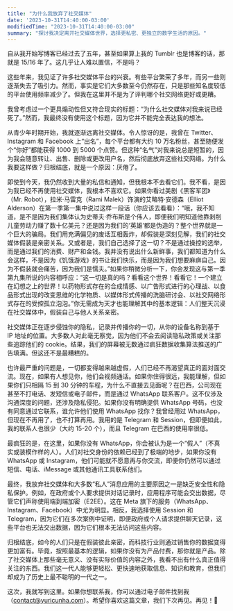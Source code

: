 ```yaml
---
title: "为什么我放弃了社交媒体"
date: '2023-10-31T14:40:00-03:00'
modifiedTime: "2023-10-31T14:40:00-03:00"
summary: "探讨我决定离开社交媒体世界，选择更私密、更独立的数字生活的原因。"
---
```


自从我开始写博客已经过去了五年，甚至如果算上我的 Tumblr 也是博客的话，那就是 15/16 年了。这几乎让人难以置信，不是吗？

这些年来，我见证了许多社交媒体平台的兴衰。有些平台繁荣了多年，而另一些则逐渐失去了吸引力。然而，事实是它们大多数至今仍然存在，只是那些知名度较低的平台使用频率减少了。但我在这里并不是为了评判哪个社交网络更好或更糟。

我曾考虑过一个更具煽动性但又符合现实的标题：“为什么社交媒体对我来说已经死了。”然而，我最终没有使用这个标题，因为它并不能完全表达我的想法。

从青少年时期开始，我就逐渐远离社交媒体。令人惊讶的是，我曾在 Twitter、Instagram 和 Facebook 上“出名”，每个平台都有大约 10 万名粉丝，甚至随便发个“你好”都能获得 1000 到 5000 个点赞。但这种“名气”对我来说总是短暂的，因为我会随意转让、出售、删除或更改用户名，然后彻底放弃这些社交网络。为什么我要这样做？归根结底，就是一个原因：厌倦了。

即使到今天，我仍然收到大量的私信和通知，但我根本不去看它们。我不看，是因为我已经不再使用社交媒体，我根本不喜欢它。如果你看过美剧《黑客军团》（Mr. Robot），拉米·马雷克（Rami Malek）饰演的艾略特·安德森（Elliot Alderson）在第一季第一集中说过这样一段话（你应该去看看）：“哦，我不知道，是不是因为我们集体认为史蒂夫·乔布斯是个伟人，即便我们明知道他靠剥削儿童劳动力赚了数十亿美元？还是因为我们的‘英雄’都是伪造的？整个世界就是一个巨大的骗局。我们用充满偏见的废话互相轰炸，却假装是深刻见解，我们的社交媒体假装是亲密关系。又或者是，我们自己选择了这一切？不是通过操控的选举，而是通过我们的消费、财产和金钱。我并没有说出什么新鲜事，我们都知道为什么会这样，不是因为《饥饿游戏》的书让我们快乐，而是因为我们想要麻痹自己。因为不假装就会痛苦，因为我们是懦夫。”如果你稍微分析一下，你会发现这与第一季第九集所说的内容相呼应：“这一切是真的吗？看看这个世界！看看它！一个建立在幻想之上的世界！以药物形式存在的合成情感、以广告形式进行的心理战、以食品形式出现的改变思维的化学物质、以媒体形式传播的洗脑研讨会、以社交网络形式存在的受控孤立泡泡。”你无需成为天才也能理解其中的基本逻辑：人们整天沉浸在社交媒体中，假装自己与他人关系亲密。

社交媒体正在逐步侵蚀你的隐私，记录并传播你的一切，从你的设备名称到基于 IP 地址的位置。大多数人对此毫无察觉，因为他们不会去阅读隐私政策或关注那些追踪他们的 cookie。结果，我们的屏幕被无数通过疯狂数据收集算法推送的广告填满。但这还不是最糟糕的。

也许最严重的问题是，一切都变得越来越虚假，人们已经不再渴望真正的面对面交流。现在，如果有人想见你，他们会视频通话。如果你住得很远，我能理解，但如果你们只相隔 15 到 30 分钟的车程，为什么不直接去见面呢？在巴西，公司现在甚至不打电话、发短信或电子邮件，而是通过 WhatsApp 联系客户。这不仅涉及沟通深度的问题，还涉及隐私侵犯。如果你没有明确提供 WhatsApp 号码，也没有同意通过它联系，谁允许他们使用 WhatsApp 找你？我曾经用过 WhatsApp，但现在不再用了，也不打算再用。我用的是 Telegram 和 Session，但即便如此，我的联系人也很少（大约 15-20 个），而且 Telegram 在巴西的使用率很低。

最疯狂的是，在这里，如果你没有 WhatsApp，你会被认为是一个“假人”（不真实或装模作样的人）。人们对社交身份的依赖已经到了极端的地步，如果你没有 WhatsApp 或 Instagram，他们可能就不愿意再与你交流，即便你仍然可以通过短信、电话、iMessage 或其他通讯工具联系他们。

最终，我放弃社交媒体和大多数“私人”消息应用的主要原因之一是缺乏安全性和隐私保护。例如，在政府或个人要求提供对话记录时，应用程序可能会交出数据，尽管它们声称使用端到端加密（E2EE）。这在 Meta 旗下的服务（WhatsApp、Instagram、Facebook）中尤为明显。相反，我选择使用 Session 和 Telegram，因为它们在多次案例中证明，即便政府或个人请求提供聊天记录，这些平台也无法交出数据，因为它们根本无法访问这些内容。

归根结底，如今的人们只是在假装彼此亲密，而科技行业则通过销售你的数据变得更加富有。毕竟，按照最基本的逻辑，如果你没有为产品付费，那你就是产品。除了社交媒体上那些毫无意义、没有实际价值的内容之外，我看不出有什么真正值得关注的东西。我们这一代人能够更轻松、更快速地获取信息、知识和教育，但我们却成为了历史上最不聪明的一代之一。

这次，我就写到这里。如果你想联系我，你可以通过电子邮件找到我（[contact@yuricunha.com](mailto:contact@yuricunha.com)）。希望你喜欢这篇文章，我们下次再见。再见！👋
